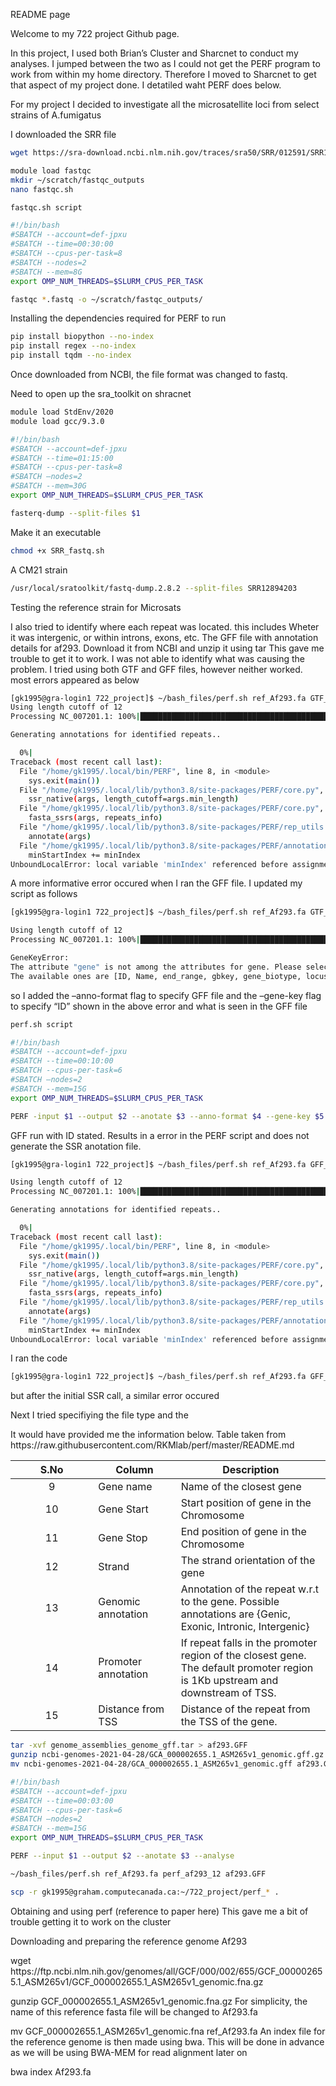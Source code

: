 README page






Welcome to my 722 project Github page.

In this project, I used both Brian's Cluster and Sharcnet to conduct my analyses. I jumped between the two as I could not get the PERF program to work from within my home directory. Therefore I moved to Sharcnet to get that aspect of my project done. I detatiled waht PERF does below.



For my project I decided to investigate all the microsatellite loci from select strains of A.fumigatus


I downloaded the SRR file 
```bash
wget https://sra-download.ncbi.nlm.nih.gov/traces/sra50/SRR/012591/SRR12894203
```



```bash
module load fastqc
mkdir ~/scratch/fastqc_outputs 
nano fastqc.sh
```
```bash
fastqc.sh script

#!/bin/bash
#SBATCH --account=def-jpxu
#SBATCH --time=00:30:00
#SBATCH --cpus-per-task=8
#SBATCH --nodes=2
#SBATCH --mem=8G
export OMP_NUM_THREADS=$SLURM_CPUS_PER_TASK

fastqc *.fastq -o ~/scratch/fastqc_outputs/

```




Installing the dependencies required for PERF to run
```bash
pip install biopython --no-index
pip install regex --no-index
pip install tqdm --no-index
```


Once downloaded from NCBI, the file format was changed to fastq.

Need to open up the sra_toolkit on shracnet
```bash
module load StdEnv/2020
module load gcc/9.3.0

```


```bash
#!/bin/bash
#SBATCH --account=def-jpxu
#SBATCH --time=01:15:00
#SBATCH --cpus-per-task=8
#SBATCH —nodes=2
#SBATCH --mem=30G
export OMP_NUM_THREADS=$SLURM_CPUS_PER_TASK

fasterq-dump --split-files $1
```

Make it an executable
```bash
chmod +x SRR_fastq.sh
```


A CM21 strain
```bash
/usr/local/sratoolkit/fastq-dump.2.8.2 --split-files SRR12894203
```


Testing the reference strain for Microsats



I also tried to identify where each repeat was located. this includes Wheter it was intergenic, or within introns, exons, etc.
The GFF file with annotation details for af293. Download it from NCBI and unzip it using tar
This gave me trouble to get it to work. I was not able to identify what was causing the problem. I tried using both GTF and GFF files, however neither worked. most errors appeared as below 
```bash
[gk1995@gra-login1 722_project]$ ~/bash_files/perf.sh ref_Af293.fa GTF_test af293.GFF gff
Using length cutoff of 12
Processing NC_007201.1: 100%|███████████████████████████████████████████████████████████████████████████████████████████████████████████████████████████████████████████████████████████████████████████████| 8/8 [00:15<00:00,  1.93s/it]

Generating annotations for identified repeats..

  0%|                                                                                                                                                                                                           | 0/21138 [00:00<?, ?it/s]
Traceback (most recent call last):
  File "/home/gk1995/.local/bin/PERF", line 8, in <module>
    sys.exit(main())
  File "/home/gk1995/.local/lib/python3.8/site-packages/PERF/core.py", line 162, in main
    ssr_native(args, length_cutoff=args.min_length)
  File "/home/gk1995/.local/lib/python3.8/site-packages/PERF/core.py", line 106, in ssr_native
    fasta_ssrs(args, repeats_info)
  File "/home/gk1995/.local/lib/python3.8/site-packages/PERF/rep_utils.py", line 253, in fasta_ssrs
    annotate(args)
  File "/home/gk1995/.local/lib/python3.8/site-packages/PERF/annotation.py", line 291, in annotate
    minStartIndex += minIndex
UnboundLocalError: local variable 'minIndex' referenced before assignment
```

A more informative error occured when I ran the GFF file. I updated my script as follows

```bash
[gk1995@gra-login1 722_project]$ ~/bash_files/perf.sh ref_Af293.fa GTF_test af293.GFF gff ID

Using length cutoff of 12
Processing NC_007201.1: 100%|███████████████████████████████████████████████████████████████████████████████████████████████████████████████████████████████████████████████████████████████████████████████| 8/8 [00:15<00:00,  1.95s/it]

GeneKeyError:
The attribute "gene" is not among the attributes for gene. Please select a different one.
The available ones are [ID, Name, end_range, gbkey, gene_biotype, locus_tag, old_locus_tag, partial, start_range]

```

so I added the --anno-format flag to specify GFF file and the --gene-key flag to specify "ID" shown in the above error and what is seen in the GFF file

```bash
perf.sh script

#!/bin/bash
#SBATCH --account=def-jpxu
#SBATCH --time=00:10:00
#SBATCH --cpus-per-task=6
#SBATCH —nodes=2
#SBATCH --mem=15G
export OMP_NUM_THREADS=$SLURM_CPUS_PER_TASK

PERF -input $1 --output $2 --anotate $3 --anno-format $4 --gene-key $5 --analyse

```

GFF run with ID stated. Results in a error in the PERF script and does not generate the SSR anotation file.
```bash
[gk1995@gra-login1 722_project]$ ~/bash_files/perf.sh ref_Af293.fa GFF_test af293.GFF gff ID

Using length cutoff of 12
Processing NC_007201.1: 100%|███████████████████████████████████████████████████████████████████████████████████████████████████████████████████████████████████████████████████████████████████████████████| 8/8 [00:14<00:00,  1.85s/it]

Generating annotations for identified repeats..

  0%|                                                                                                                                                                                                           | 0/21138 [00:00<?, ?it/s]
Traceback (most recent call last):
  File "/home/gk1995/.local/bin/PERF", line 8, in <module>
    sys.exit(main())
  File "/home/gk1995/.local/lib/python3.8/site-packages/PERF/core.py", line 162, in main
    ssr_native(args, length_cutoff=args.min_length)
  File "/home/gk1995/.local/lib/python3.8/site-packages/PERF/core.py", line 106, in ssr_native
    fasta_ssrs(args, repeats_info)
  File "/home/gk1995/.local/lib/python3.8/site-packages/PERF/rep_utils.py", line 253, in fasta_ssrs
    annotate(args)
  File "/home/gk1995/.local/lib/python3.8/site-packages/PERF/annotation.py", line 291, in annotate
    minStartIndex += minIndex
UnboundLocalError: local variable 'minIndex' referenced before assignment

```




I ran the code
```bash
[gk1995@gra-login1 722_project]$ ~/bash_files/perf.sh ref_Af293.fa GFF_test af293.GFF gff ID
```
but after the initial SSR call, a similar error occured


Next I tried specifiying the file type and the 

It would have provided me the information below. Table taken from https://raw.githubusercontent.com/RKMlab/perf/master/README.md

| S.No | Column | Description |
|:----:| ------ | ----------- |
| 9 | Gene name | Name of the closest gene |
| 10 | Gene Start | Start position of gene in the Chromosome |
| 11 | Gene Stop | End position of gene in the Chromosome |
| 12 | Strand | The strand orientation of the gene |
| 13 | Genomic annotation | Annotation of the repeat w.r.t to the gene. Possible annotations are {Genic, Exonic, Intronic, Intergenic} |
| 14 | Promoter annotation | If repeat falls in the promoter region of the closest gene. The default promoter region is 1Kb upstream and downstream of TSS. |
| 15 | Distance from TSS | Distance of the repeat from the TSS of the gene. |

```bash
tar -xvf genome_assemblies_genome_gff.tar > af293.GFF
gunzip ncbi-genomes-2021-04-28/GCA_000002655.1_ASM265v1_genomic.gff.gz
mv ncbi-genomes-2021-04-28/GCA_000002655.1_ASM265v1_genomic.gff af293.GFF
```

```bash
#!/bin/bash
#SBATCH --account=def-jpxu
#SBATCH --time=00:03:00
#SBATCH --cpus-per-task=6
#SBATCH —nodes=2
#SBATCH --mem=15G
export OMP_NUM_THREADS=$SLURM_CPUS_PER_TASK

PERF --input $1 --output $2 --anotate $3 --analyse 

```
```bash
~/bash_files/perf.sh ref_Af293.fa perf_af293_12 af293.GFF
```




```bash
scp -r gk1995@graham.computecanada.ca:~/722_project/perf_* .
```



Obtaining and using perf (reference to paper here)
This gave me a bit of trouble getting it to work on the cluster




Downloading and preparing the reference genome Af293

wget https://ftp.ncbi.nlm.nih.gov/genomes/all/GCF/000/002/655/GCF_000002655.1_ASM265v1/GCF_000002655.1_ASM265v1_genomic.fna.gz


gunzip GCF_000002655.1_ASM265v1_genomic.fna.gz
For simplicity, the name of this reference fasta file will be changed to Af293.fa

mv GCF_000002655.1_ASM265v1_genomic.fna ref_Af293.fa
An index file for the reference genome is then made using bwa. This will be done in advance as we will be using BWA-MEM for read alignment later on

bwa index Af293.fa

